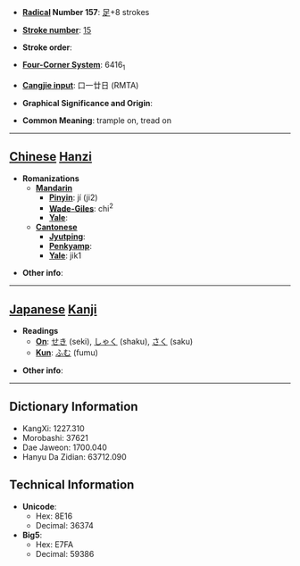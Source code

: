 * '''[[Wiktionary:Chinese radical index| Radical]] Number 157''': [[Wiktionary:Chinese radical index 足|足]]+8 strokes

* '''[[Wiktionary:Chinese total strokes index|Stroke number]]''': [[Wiktionary:Chinese total strokes index 15|15]]

* '''Stroke order''': 

* '''[[Wiktionary:Chinese four corner index|Four-Corner System]]''': 6416<sub>1</sub>

* '''[[Wiktionary:Chinese Cangjie index|Cangjie input]]''': 口一廿日 (RMTA)

* '''Graphical Significance and Origin''': 

* '''Common Meaning''': trample on, tread on

----

== [[Chinese]] [[Hanzi]] ==

* '''Romanizations'''
** '''[[Mandarin]]'''
*** '''[[Pinyin]]''': jí (ji2)
*** '''[[Wade-Giles]]''': chi<sup>2</sup>
*** '''[[Yale]]''': 
** '''[[Cantonese]]'''
*** '''[[Jyutping]]''':
*** '''[[Penkyamp]]''': 
*** '''[[Yale]]''': jik1

* '''Other info''': 

----

== [[Japanese]] [[Kanji]] ==

* '''Readings'''
** '''[[On]]''': [[せき]] (seki), [[しゃく]] (shaku), [[さく]] (saku)
** '''[[Kun]]''': [[ふむ]] (fumu)

* '''Other info''':  

----

== Dictionary Information ==

* KangXi: 1227.310
* Morobashi: 37621
* Dae Jaweon: 1700.040
* Hanyu Da Zidian: 63712.090

== Technical Information ==

* '''Unicode''':
** Hex: 8E16
** Decimal: 36374
* '''Big5''':
** Hex: E7FA
** Decimal: 59386